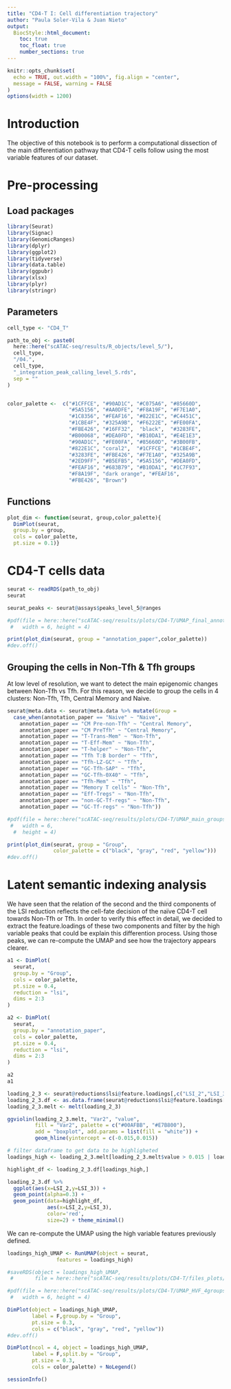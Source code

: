 ```yaml
---
title: "CD4-T I: Cell differentiation trajectory"
author: "Paula Soler-Vila & Juan Nieto"
output: 
  BiocStyle::html_document:
    toc: true
    toc_float: true
    number_sections: true
---
```

  
```r
knitr::opts_chunk$set(
  echo = TRUE, out.width = "100%", fig.align = "center",
  message = FALSE, warning = FALSE
)
options(width = 1200)
```

# Introduction

The objective of this notebook is to perform a computational dissection of the main differentiation pathway that CD4-T cells follow using the most variable features of our dataset.

# Pre-processing

## Load packages

```r
library(Seurat)
library(Signac)
library(GenomicRanges)
library(dplyr)
library(ggplot2)
library(tidyverse)
library(data.table)
library(ggpubr)
library(xlsx)
library(plyr)
library(stringr)
```

## Parameters
```r
cell_type <- "CD4_T"

path_to_obj <- paste0(
  here::here("scATAC-seq/results/R_objects/level_5/"),
  cell_type,
  "/04.",
  cell_type,
  "_integration_peak_calling_level_5.rds",
  sep = ""
)


color_palette <-  c("#1CFFCE", "#90AD1C", "#C075A6", "#85660D", 
                    "#5A5156", "#AA0DFE", "#F8A19F", "#F7E1A0",
                    "#1C8356", "#FEAF16", "#822E1C", "#C4451C", 
                    "#1CBE4F", "#325A9B", "#F6222E", "#FE00FA",
                    "#FBE426", "#16FF32",  "black",  "#3283FE",
                    "#B00068", "#DEA0FD", "#B10DA1", "#E4E1E3", 
                    "#90AD1C", "#FE00FA", "#85660D", "#3B00FB", 
                    "#822E1C", "coral2",  "#1CFFCE", "#1CBE4F", 
                    "#3283FE", "#FBE426", "#F7E1A0", "#325A9B", 
                    "#2ED9FF", "#B5EFB5", "#5A5156", "#DEA0FD",
                    "#FEAF16", "#683B79", "#B10DA1", "#1C7F93", 
                    "#F8A19F", "dark orange", "#FEAF16", 
                    "#FBE426", "Brown")

```

## Functions

```r
plot_dim <- function(seurat, group,color_palette){
  DimPlot(seurat, 
  group.by = group,
  cols = color_palette,
  pt.size = 0.1)}
```


# CD4-T cells data
```r
seurat <- readRDS(path_to_obj)
seurat

seurat_peaks <- seurat@assays$peaks_level_5@ranges

#pdf(file = here::here("scATAC-seq/results/plots/CD4-T/UMAP_final_annotation.pdf"), 
 #   width = 6, height = 4)

print(plot_dim(seurat, group = "annotation_paper",color_palette))
#dev.off()
```

## Grouping the cells in Non-Tfh & Tfh groups
At low level of resolution, we want to detect the main epigenomic changes between Non-Tfh vs Tfh. For this reason, we decide to group the cells in 4 clusters: Non-Tfh, Tfh, Central Memory and Naive.

```r
seurat@meta.data <- seurat@meta.data %>% mutate(Group =
  case_when(annotation_paper == "Naive" ~ "Naive",
    annotation_paper == "CM Pre-non-Tfh" ~ "Central Memory",
    annotation_paper == "CM PreTfh" ~ "Central Memory",
    annotation_paper == "T-Trans-Mem" ~ "Non-Tfh",
    annotation_paper == "T-Eff-Mem" ~ "Non-Tfh",
    annotation_paper == "T-helper" ~ "Non-Tfh",
    annotation_paper == "Tfh T:B border" ~ "Tfh",
    annotation_paper == "Tfh-LZ-GC" ~ "Tfh",
    annotation_paper == "GC-Tfh-SAP" ~ "Tfh",
    annotation_paper == "GC-Tfh-0X40" ~ "Tfh",
    annotation_paper == "Tfh-Mem" ~ "Tfh",
    annotation_paper == "Memory T cells" ~ "Non-Tfh",
    annotation_paper == "Eff-Tregs" ~ "Non-Tfh",
    annotation_paper == "non-GC-Tf-regs" ~ "Non-Tfh",
    annotation_paper == "GC-Tf-regs" ~ "Non-Tfh"))

#pdf(file = here::here("scATAC-seq/results/plots/CD4-T/UMAP_main_groups.pdf"), 
 #   width = 6, 
  #  height = 4)

print(plot_dim(seurat, group = "Group",
               color_palette = c("black", "gray", "red", "yellow")))
#dev.off()
```

# Latent semantic indexing analysis
We have seen that the relation of the second and the third components of the LSI reduction reflects the cell-fate decision of the naïve CD4-T cell towards Non-Tfh or Tfh. In order to verify this effect in detail, we decided to extract the feature.loadings of these two components and filter by the high variable peaks that could be explain this differention process. Using those peaks, we can re-compute the UMAP and see how the trajectory appears clearer. 

```r
a1 <- DimPlot(
  seurat, 
  group.by = "Group",
  cols = color_palette,
  pt.size = 0.4,
  reduction = "lsi",
  dims = 2:3
)

a2 <- DimPlot(
  seurat, 
  group.by = "annotation_paper",
  cols = color_palette,
  pt.size = 0.4,
  reduction = "lsi",
  dims = 2:3
)

a2
a1 
```

```r
loading_2_3 <- seurat@reductions$lsi@feature.loadings[,c("LSI_2","LSI_3")]
loading_2_3.df <- as.data.frame(seurat@reductions$lsi@feature.loadings[,c("LSI_2","LSI_3")])
loading_2_3.melt <- melt(loading_2_3)

ggviolin(loading_2_3.melt, "Var2", "value", 
         fill = "Var2", palette = c("#00AFBB", "#E7B800"),
         add = "boxplot", add.params = list(fill = "white")) + 
         geom_hline(yintercept = c(-0.015,0.015))

# filter dataframe to get data to be highligheted
loadings_high <- loading_2_3.melt[loading_2_3.melt$value > 0.015 | loading_2_3.melt$value < -0.015,]$Var1

highlight_df <- loading_2_3.df[loadings_high,]

loading_2_3.df %>% 
  ggplot(aes(x=LSI_2,y=LSI_3)) + 
  geom_point(alpha=0.3) +
  geom_point(data=highlight_df, 
             aes(x=LSI_2,y=LSI_3), 
             color='red',
             size=2) + theme_minimal() 
```

We can re-compute the UMAP using the high variable features previously defined.

```r
loadings_high_UMAP <- RunUMAP(object = seurat, 
                features = loadings_high)

#saveRDS(object = loadings_high_UMAP,
 #       file = here::here("scATAC-seq/results/plots/CD4-T/files_plots/loadings_high_UMAP.rds"))

#pdf(file = here::here("scATAC-seq/results/plots/CD4-T/UMAP_HVF_4groups.pdf"), 
 #   width = 6, height = 4)

DimPlot(object = loadings_high_UMAP, 
        label = F,group.by = "Group",
        pt.size = 0.3,
        cols = c("black", "gray", "red", "yellow"))
#dev.off()

DimPlot(ncol = 4, object = loadings_high_UMAP, 
        label = F,split.by = "Group",
        pt.size = 0.3,
        cols = color_palette) + NoLegend()
```


```r
sessionInfo()
```

